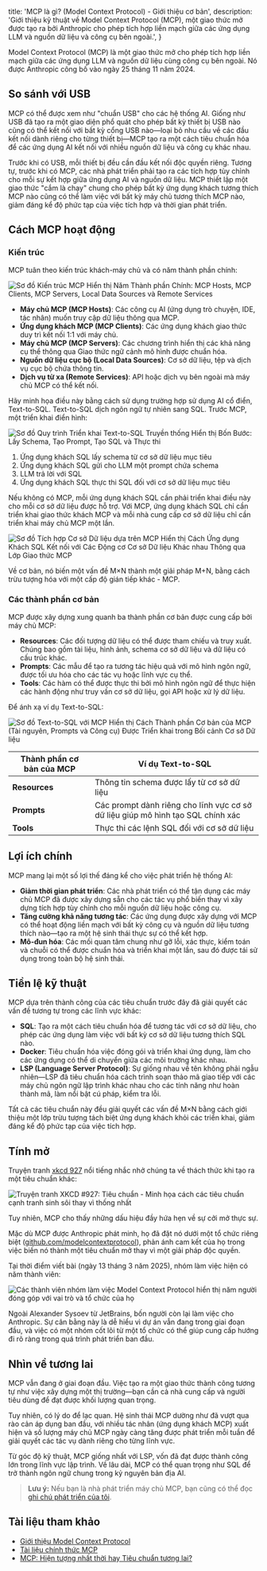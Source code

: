 
  title: 'MCP là gì? (Model Context Protocol) - Giới thiệu cơ bản',
  description:
    'Giới thiệu kỹ thuật về Model Context Protocol (MCP), một giao thức mở được tạo ra bởi Anthropic cho phép tích hợp liền mạch giữa các ứng dụng LLM và nguồn dữ liệu và công cụ bên ngoài.',
}


Model Context Protocol (MCP) là một giao thức mở cho phép tích hợp liền mạch giữa các ứng dụng LLM và nguồn dữ liệu cùng công cụ bên ngoài. Nó được Anthropic công bố vào ngày 25 tháng 11 năm 2024.

## So sánh với USB

MCP có thể được xem như "chuẩn USB" cho các hệ thống AI. Giống như USB đã tạo ra một giao diện phổ quát cho phép bất kỳ thiết bị USB nào cũng có thể kết nối với bất kỳ cổng USB nào—loại bỏ nhu cầu về các đầu kết nối dành riêng cho từng thiết bị—MCP tạo ra một cách tiêu chuẩn hóa để các ứng dụng AI kết nối với nhiều nguồn dữ liệu và công cụ khác nhau.

Trước khi có USB, mỗi thiết bị đều cần đầu kết nối độc quyền riêng. Tương tự, trước khi có MCP, các nhà phát triển phải tạo ra các tích hợp tùy chỉnh cho mỗi sự kết hợp giữa ứng dụng AI và nguồn dữ liệu. MCP thiết lập một giao thức "cắm là chạy" chung cho phép bất kỳ ứng dụng khách tương thích MCP nào cũng có thể làm việc với bất kỳ máy chủ tương thích MCP nào, giảm đáng kể độ phức tạp của việc tích hợp và thời gian phát triển.

## Cách MCP hoạt động

### Kiến trúc

MCP tuân theo kiến trúc khách-máy chủ và có năm thành phần chính:

<Image
  src={mcpArchitecture}
  alt="Sơ đồ Kiến trúc MCP Hiển thị Năm Thành phần Chính: MCP Hosts, MCP Clients, MCP Servers, Local Data Sources và Remote Services"
/>

- **Máy chủ MCP (MCP Hosts)**: Các công cụ AI (ứng dụng trò chuyện, IDE, tác nhân) muốn truy cập dữ liệu thông qua MCP.
- **Ứng dụng khách MCP (MCP Clients)**: Các ứng dụng khách giao thức duy trì kết nối 1:1 với máy chủ.
- **Máy chủ MCP (MCP Servers)**: Các chương trình hiển thị các khả năng cụ thể thông qua Giao thức ngữ cảnh mô hình được chuẩn hóa.
- **Nguồn dữ liệu cục bộ (Local Data Sources)**: Cơ sở dữ liệu, tệp và dịch vụ cục bộ chứa thông tin.
- **Dịch vụ từ xa (Remote Services)**: API hoặc dịch vụ bên ngoài mà máy chủ MCP có thể kết nối.

Hãy minh họa điều này bằng cách sử dụng trường hợp sử dụng AI cổ điển, Text-to-SQL. Text-to-SQL dịch ngôn ngữ tự nhiên sang SQL. Trước MCP, một triển khai điển hình:

<Image
  src={textToSqlClassic}
  alt="Sơ đồ Quy trình Triển khai Text-to-SQL Truyền thống Hiển thị Bốn Bước: Lấy Schema, Tạo Prompt, Tạo SQL và Thực thi"
/>

1. Ứng dụng khách SQL lấy schema từ cơ sở dữ liệu mục tiêu
2. Ứng dụng khách SQL gửi cho LLM một prompt chứa schema
3. LLM trả lời với SQL
4. Ứng dụng khách SQL thực thi SQL đối với cơ sở dữ liệu mục tiêu

Nếu không có MCP, mỗi ứng dụng khách SQL cần phải triển khai điều này cho mỗi cơ sở dữ liệu được hỗ trợ. Với MCP, ứng dụng khách SQL chỉ cần triển khai giao thức khách MCP và mỗi nhà cung cấp cơ sở dữ liệu chỉ cần triển khai máy chủ MCP một lần.

<Image
  src={databaseMcp}
  alt="Sơ đồ Tích hợp Cơ sở Dữ liệu dựa trên MCP Hiển thị Cách Ứng dụng Khách SQL Kết nối với Các Động cơ Cơ sở Dữ liệu Khác nhau Thông qua Lớp Giao thức MCP"
/>

Về cơ bản, nó biến một vấn đề M×N thành một giải pháp M+N, bằng cách trừu tượng hóa với một cấp độ gián tiếp khác - MCP.

### Các thành phần cơ bản

MCP được xây dựng xung quanh ba thành phần cơ bản được cung cấp bởi máy chủ MCP:

- **Resources**: Các đối tượng dữ liệu có thể được tham chiếu và truy xuất. Chúng bao gồm tài liệu, hình ảnh, schema cơ sở dữ liệu và dữ liệu có cấu trúc khác.
- **Prompts**: Các mẫu để tạo ra tương tác hiệu quả với mô hình ngôn ngữ, được tối ưu hóa cho các tác vụ hoặc lĩnh vực cụ thể.
- **Tools**: Các hàm có thể được thực thi bởi mô hình ngôn ngữ để thực hiện các hành động như truy vấn cơ sở dữ liệu, gọi API hoặc xử lý dữ liệu.

Để ánh xạ ví dụ Text-to-SQL:

<Image
  src={textToSqlMcp}
  alt="Sơ đồ Text-to-SQL với MCP Hiển thị Cách Thành phần Cơ bản của MCP (Tài nguyên, Prompts và Công cụ) Được Triển khai trong Bối cảnh Cơ sở Dữ liệu"
/>

| Thành phần cơ bản của MCP | Ví dụ Text-to-SQL |
| ------------- | ------------------------------------------------------------------------- |
| **Resources** | Thông tin schema được lấy từ cơ sở dữ liệu |
| **Prompts** | Các prompt dành riêng cho lĩnh vực cơ sở dữ liệu giúp mô hình tạo SQL chính xác |
| **Tools** | Thực thi các lệnh SQL đối với cơ sở dữ liệu |

## Lợi ích chính

MCP mang lại một số lợi thế đáng kể cho việc phát triển hệ thống AI:

- **Giảm thời gian phát triển**: Các nhà phát triển có thể tận dụng các máy chủ MCP đã được xây dựng sẵn cho các tác vụ phổ biến thay vì xây dựng tích hợp tùy chỉnh cho mỗi nguồn dữ liệu hoặc công cụ.
- **Tăng cường khả năng tương tác**: Các ứng dụng được xây dựng với MCP có thể hoạt động liền mạch với bất kỳ công cụ và nguồn dữ liệu tương thích nào—tạo ra một hệ sinh thái thực sự có thể kết hợp.
- **Mô-đun hóa**: Các mối quan tâm chung như gỡ lỗi, xác thực, kiểm toán và chuỗi có thể được chuẩn hóa và triển khai một lần, sau đó được tái sử dụng trong toàn bộ hệ sinh thái.

## Tiền lệ kỹ thuật

MCP dựa trên thành công của các tiêu chuẩn trước đây đã giải quyết các vấn đề tương tự trong các lĩnh vực khác:

- **SQL**: Tạo ra một cách tiêu chuẩn hóa để tương tác với cơ sở dữ liệu, cho phép các ứng dụng làm việc với bất kỳ cơ sở dữ liệu tương thích SQL nào.
- **Docker**: Tiêu chuẩn hóa việc đóng gói và triển khai ứng dụng, làm cho các ứng dụng có thể di chuyển giữa các môi trường khác nhau.
- **LSP (Language Server Protocol)**: Sự giống nhau về tên không phải ngẫu nhiên—LSP đã tiêu chuẩn hóa cách trình soạn thảo mã giao tiếp với các máy chủ ngôn ngữ lập trình khác nhau cho các tính năng như hoàn thành mã, làm nổi bật cú pháp, kiểm tra lỗi.

Tất cả các tiêu chuẩn này đều giải quyết các vấn đề M×N bằng cách giới thiệu một lớp trừu tượng tách biệt ứng dụng khách khỏi các triển khai, giảm đáng kể độ phức tạp của việc tích hợp.

## Tính mở

Truyện tranh [xkcd 927](https://xkcd.com/927/) nổi tiếng nhắc nhở chúng ta về thách thức khi tạo ra một tiêu chuẩn khác:

<Image
  src={xkcdStandards}
  alt="Truyện tranh XKCD #927: Tiêu chuẩn - Minh họa cách các tiêu chuẩn cạnh tranh sinh sôi thay vì thống nhất"
/>

Tuy nhiên, MCP cho thấy những dấu hiệu đầy hứa hẹn về sự cởi mở thực sự.

Mặc dù MCP được Anthropic phát minh, họ đã đặt nó dưới một tổ chức riêng biệt ([github.com/modelcontextprotocol](https://github.com/modelcontextprotocol)), phản ánh cam kết của họ trong việc biến nó thành một tiêu chuẩn mở thay vì một giải pháp độc quyền.

Tại thời điểm viết bài (ngày 13 tháng 3 năm 2025), nhóm làm việc hiện có năm thành viên:

<Image
  src={mcpMembers}
  alt="Các thành viên nhóm làm việc Model Context Protocol hiển thị năm người đóng góp với vai trò và tổ chức của họ"
/>

Ngoài Alexander Sysoev từ JetBrains, bốn người còn lại làm việc cho Anthropic. Sự cân bằng này là dễ hiểu vì dự án vẫn đang trong giai đoạn đầu, và việc có một nhóm cốt lõi từ một tổ chức có thể giúp cung cấp hướng đi rõ ràng trong quá trình phát triển ban đầu.

## Nhìn về tương lai

MCP vẫn đang ở giai đoạn đầu. Việc tạo ra một giao thức thành công tương tự như việc xây dựng một thị trường—bạn cần cả nhà cung cấp và người tiêu dùng để đạt được khối lượng quan trọng.

Tuy nhiên, có lý do để lạc quan. Hệ sinh thái MCP dường như đã vượt qua rào cản áp dụng ban đầu, với nhiều tác nhân (ứng dụng khách MCP) xuất hiện và số lượng máy chủ MCP ngày càng tăng được phát triển mỗi tuần để giải quyết các tác vụ dành riêng cho từng lĩnh vực.

Từ góc độ kỹ thuật, MCP giống nhất với LSP, vốn đã đạt được thành công lớn trong lĩnh vực lập trình. Về lâu dài, MCP có thể quan trọng như SQL để trở thành ngôn ngữ chung trong kỷ nguyên bản địa AI.

> **Lưu ý:** Nếu bạn là nhà phát triển máy chủ MCP, bạn cũng có thể đọc [ghi chú phát triển của tôi](/articles/notes-on-implementing-mcp-server).

## Tài liệu tham khảo

- [Giới thiệu Model Context Protocol](https://www.anthropic.com/news/model-context-protocol)
- [Tài liệu chính thức MCP](https://modelcontextprotocol.io/introduction)
- [MCP: Hiện tượng nhất thời hay Tiêu chuẩn tương lai?](https://blog.langchain.dev/mcp-fad-or-fixture/)